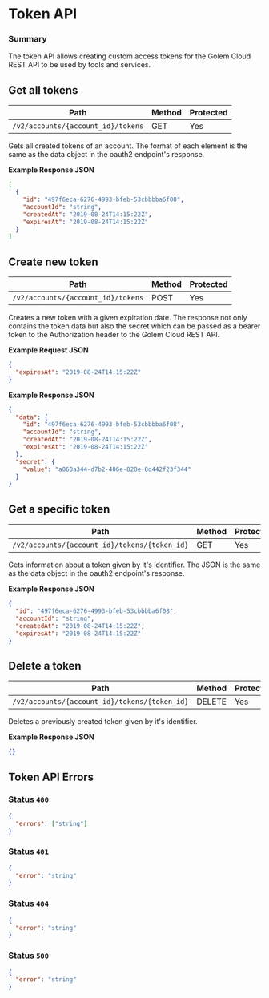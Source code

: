 # Token API

### Summary

The token API allows creating custom access tokens for the Golem Cloud REST API to be used by tools and services.

## Get all tokens

| Path                               | Method | Protected |
| ---------------------------------- | ------ | --------- |
| `/v2/accounts/{account_id}/tokens` | GET    | Yes       |

Gets all created tokens of an account.
The format of each element is the same as the data object in the oauth2 endpoint's response.

**Example Response JSON**

```json copy
[
  {
    "id": "497f6eca-6276-4993-bfeb-53cbbbba6f08",
    "accountId": "string",
    "createdAt": "2019-08-24T14:15:22Z",
    "expiresAt": "2019-08-24T14:15:22Z"
  }
]
```

## Create new token

| Path                               | Method | Protected |
| ---------------------------------- | ------ | --------- |
| `/v2/accounts/{account_id}/tokens` | POST   | Yes       |

Creates a new token with a given expiration date.
The response not only contains the token data but also the secret which can be passed as a bearer token to the Authorization header to the Golem Cloud REST API.

**Example Request JSON**

```json copy
{
  "expiresAt": "2019-08-24T14:15:22Z"
}
```

**Example Response JSON**

```json copy
{
  "data": {
    "id": "497f6eca-6276-4993-bfeb-53cbbbba6f08",
    "accountId": "string",
    "createdAt": "2019-08-24T14:15:22Z",
    "expiresAt": "2019-08-24T14:15:22Z"
  },
  "secret": {
    "value": "a860a344-d7b2-406e-828e-8d442f23f344"
  }
}
```

## Get a specific token

| Path                                          | Method | Protected |
| --------------------------------------------- | ------ | --------- |
| `/v2/accounts/{account_id}/tokens/{token_id}` | GET    | Yes       |

Gets information about a token given by it's identifier.
The JSON is the same as the data object in the oauth2 endpoint's response.

**Example Response JSON**

```json copy
{
  "id": "497f6eca-6276-4993-bfeb-53cbbbba6f08",
  "accountId": "string",
  "createdAt": "2019-08-24T14:15:22Z",
  "expiresAt": "2019-08-24T14:15:22Z"
}
```

## Delete a token

| Path                                          | Method | Protected |
| --------------------------------------------- | ------ | --------- |
| `/v2/accounts/{account_id}/tokens/{token_id}` | DELETE | Yes       |

Deletes a previously created token given by it's identifier.

**Example Response JSON**

```json copy
{}
```

## Token API Errors

### Status `400`

```json copy
{
  "errors": ["string"]
}
```

### Status `401`

```json copy
{
  "error": "string"
}
```

### Status `404`

```json copy
{
  "error": "string"
}
```

### Status `500`

```json copy
{
  "error": "string"
}
```
